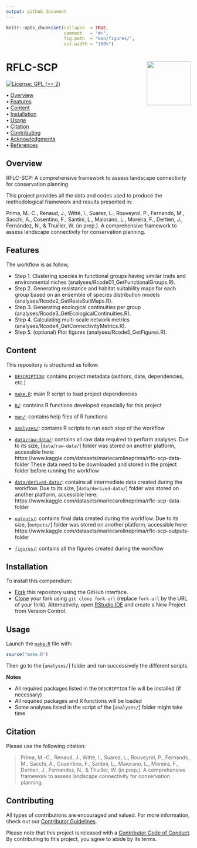 ```yaml
---
output: github_document
---
```


<!-- README.md is generated from README.Rmd. Please edit that file -->


```r
knitr::opts_chunk$set(collapse  = TRUE,
                      comment   = "#>",
                      fig.path  = "man/figures/",
                      out.width = "100%")
```



RFLC-SCP <img src="man/figures/compendium-sticker.png" align="right" style="float:right; height:120px;"/>
=========================================================

<!-- badges: start -->
[![License: GPL (>= 2)](https://img.shields.io/badge/License-GPL%20%28%3E%3D%202%29-blue.svg)](https://choosealicense.com/licenses/gpl-2.0/)
<!-- badges: end -->



<p align="left">
  • <a href="#overview">Overview</a><br>
  • <a href="#features">Features</a><br>
  • <a href="#content">Content</a><br>
  • <a href="#installation">Installation</a><br>
  • <a href="#usage">Usage</a><br>
  • <a href="#citation">Citation</a><br>
  • <a href="#contributing">Contributing</a><br>
  • <a href="#acknowledgments">Acknowledgments</a><br>
  • <a href="#references">References</a>
</p>



## Overview

RFLC-SCP: A comprehensive framework to assess landscape connectivity for conservation planning

This project provides all the data and codes used to produce the methodological framework and results presented in:

Prima, M.-C., Renaud, J., Witté, I., Suarez, L., Rouveyrol, P., Fernando, M., Sacchi, A., Cosentino, F., Santini, L., Maiorano, L., Moreira, F., Dertien, J., Fernández, N., & Thuiller, W. (in prep.). A comprehensive framework to assess landscape connectivity for conservation planning. 

## Features

The workflow is as follow, 
 
- Step 1. Clustering species in functional groups having similar traits and environmental niches (analyses/Rcode01_GetFunctionalGroups.R).
- Step 2. Generating resistance and habitat suitability maps for each group based on an ensemble of species distribution models  (analyses/Rcode2_GetResisSuitMaps.R).
- Step 3. Generating ecological continuities per group (analyses/Rcode3_GetEcologicalContinuities.R).
- Step 4. Calculating multi-scale network metrics (analyses/Rcode4_GetConnectivityMetrics.R).
- Step 5. (optional) Plot figures (analyses/Rcode5_GetFigures.R).

## Content

This repository is structured as follow:

- [`DESCRIPTION`](https://github.com/mcpri3/RFLC-SCP/tree/master/DESCRIPTION):
contains project metadata (authors, date, dependencies, etc.)

- [`make.R`](https://github.com/mcpri3/RFLC-SCP/tree/master/make.R):
main R script to load project dependencies

- [`R/`](https://github.com/mcpri3/RFLC-SCP/tree/master/R):
contains R functions developed especially for this project

- [`man/`](https://github.com/mcpri3/RFLC-SCP/tree/master/man):
contains help files of R functions

- [`analyses/`](https://github.com/mcpri3/RFLC-SCP/tree/master/analyses):
contains R scripts to run each step of the workflow

- [`data/raw-data/`](https://www.kaggle.com/datasets/mariecarolineprima/rflc-scp-data-folder):
contains all raw data required to perform analyses. Due to its size, [`data/raw-data/`] folder was stored on another platform, accessible here: https://www.kaggle.com/datasets/mariecarolineprima/rflc-scp-data-folder
These data need to be downloaded and stored in the project folder before running the workflow  

- [`data/derived-data/`](https://www.kaggle.com/datasets/mariecarolineprima/rflc-scp-data-folder):
contains all intermediate data created during the workflow. Due to its size, [`data/derived-data/`] folder was stored on another platform, accessible here: https://www.kaggle.com/datasets/mariecarolineprima/rflc-scp-data-folder

- [`outputs/`](https://www.kaggle.com/datasets/mariecarolineprima/rflc-scp-outputs-folder):
contains final data created during the workflow. Due to its size, [`outputs/`] folder was stored on another platform, accessible here: https://www.kaggle.com/datasets/mariecarolineprima/rflc-scp-outputs-folder

- [`figures/`](https://github.com/mcpri3/RFLC-SCP/tree/master/figures):
contains all the figures created during the workflow

## Installation

To install this compendium:

- [Fork](https://docs.github.com/en/get-started/quickstart/contributing-to-projects) 
this repository using the GitHub interface.
- [Clone](https://docs.github.com/en/repositories/creating-and-managing-repositories/cloning-a-repository) 
your fork using `git clone fork-url` (replace `fork-url` by the URL of your fork). 
Alternatively, open [RStudio IDE](https://posit.co/products/open-source/rstudio/) 
and create a New Project from Version Control.

## Usage

Launch the [`make.R`](https://github.com/mcpri3/RFLC-SCP/tree/master/make.R)
file with:

```r
source("make.R")
```

Then go to the [`analyses/`] folder and run successively the different scripts. 

**Notes**

- All required packages listed in the `DESCRIPTION` file will be installed (if necessary)
- All required packages and R functions will be loaded
- Some analyses listed in the script of the [`analyses/`] folder might take time

## Citation

Please use the following citation: 

> Prima, M.-C., Renaud, J., Witté, I., Suarez, L., Rouveyrol, P., Fernando, M., Sacchi, A., Cosentino, F., Santini, L., Maiorano, L., Moreira, F., Dertien, J., Fernandez, N., & Thuiller, W. (in prep.). A comprehensive framework to assess landscape connectivity for conservation planning.

## Contributing

All types of contributions are encouraged and valued. For more information, 
check out our [Contributor Guidelines](https://github.com/mcpri3/RFLC-SCP/blob/main/CONTRIBUTING.md).

Please note that this project is released with a 
[Contributor Code of Conduct](https://contributor-covenant.org/version/2/1/CODE_OF_CONDUCT.html). 
By contributing to this project, you agree to abide by its terms.
